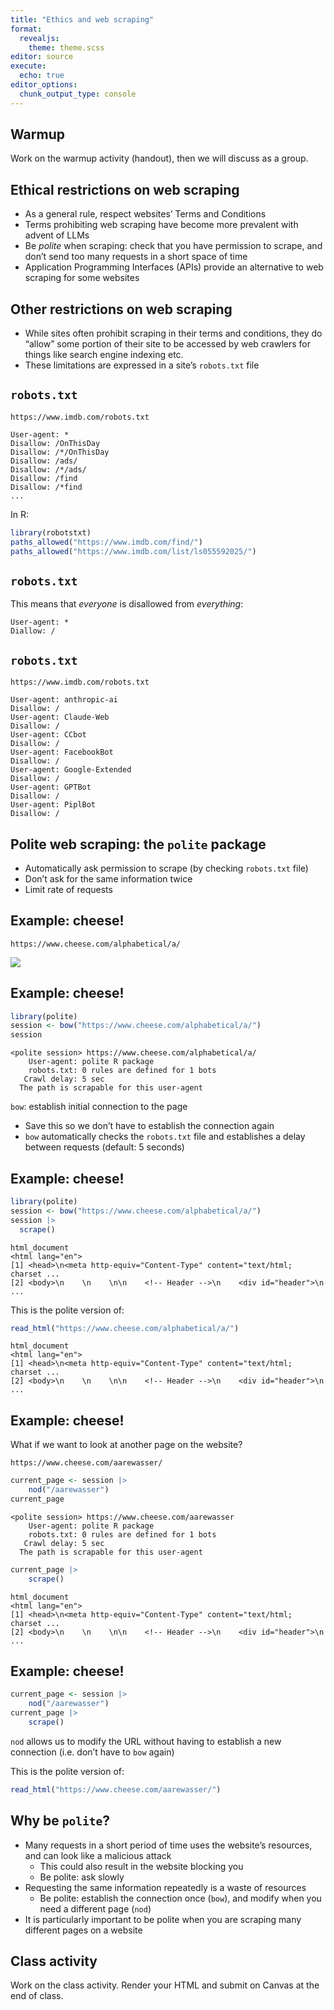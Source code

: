 ```yaml
---
title: "Ethics and web scraping"
format: 
  revealjs:
    theme: theme.scss
editor: source
execute: 
  echo: true
editor_options: 
  chunk_output_type: console
---
```


## Warmup

Work on the warmup activity (handout), then we will discuss as a group.

## Ethical restrictions on web scraping

* As a general rule, respect websites' Terms and Conditions
* Terms prohibiting web scraping have become more prevalent with advent of LLMs
* Be *polite* when scraping: check that you have permission to scrape, and don't send too many requests in a short space of time 
* Application Programming Interfaces (APIs) provide an alternative to web scraping for some websites

## Other restrictions on web scraping

* While sites often prohibit scraping in their terms and conditions, they do "allow" some portion of their site to be accessed by web crawlers for things like search engine indexing etc.
* These limitations are expressed in a site's `robots.txt` file

## `robots.txt`

```
https://www.imdb.com/robots.txt
```

```
User-agent: *
Disallow: /OnThisDay
Disallow: /*/OnThisDay
Disallow: /ads/
Disallow: /*/ads/
Disallow: /find
Disallow: /*find
...
```

In R:

```r
library(robotstxt)
paths_allowed("https://www.imdb.com/find/")
paths_allowed("https://www.imdb.com/list/ls055592025/")
```

## `robots.txt`

This means that *everyone* is disallowed from *everything*:

```
User-agent: *
Diallow: /
```

## `robots.txt`

```
https://www.imdb.com/robots.txt
```

```
User-agent: anthropic-ai
Disallow: /
User-agent: Claude-Web
Disallow: /
User-agent: CCbot
Disallow: /
User-agent: FacebookBot
Disallow: /
User-agent: Google-Extended
Disallow: /
User-agent: GPTBot
Disallow: /
User-agent: PiplBot
Disallow: /
```

## Polite web scraping: the `polite` package

* Automatically ask permission to scrape (by checking `robots.txt` file)
* Don't ask for the same information twice
* Limit rate of requests

## Example: cheese!

```
https://www.cheese.com/alphabetical/a/
```

![](cheese_1.png)

## Example: cheese!

```r
library(polite)
session <- bow("https://www.cheese.com/alphabetical/a/")
session
```

```
<polite session> https://www.cheese.com/alphabetical/a/
    User-agent: polite R package
    robots.txt: 0 rules are defined for 1 bots
   Crawl delay: 5 sec
  The path is scrapable for this user-agent
```

`bow`: establish initial connection to the page

* Save this so we don't have to establish the connection again
* `bow` automatically checks the `robots.txt` file and establishes a delay between requests (default: 5 seconds)

## Example: cheese!

```r
library(polite)
session <- bow("https://www.cheese.com/alphabetical/a/")
session |> 
  scrape()
```

```
{html_document}
<html lang="en">
[1] <head>\n<meta http-equiv="Content-Type" content="text/html; charset ...
[2] <body>\n    \n    \n\n    <!-- Header -->\n    <div id="header">\n  ...
```

This is the polite version of:

```r
read_html("https://www.cheese.com/alphabetical/a/")
```

```
{html_document}
<html lang="en">
[1] <head>\n<meta http-equiv="Content-Type" content="text/html; charset ...
[2] <body>\n    \n    \n\n    <!-- Header -->\n    <div id="header">\n  ...
```

## Example: cheese!

What if we want to look at another page on the website?

```
https://www.cheese.com/aarewasser/
```

```r
current_page <- session |>
    nod("/aarewasser")
current_page
```

```
<polite session> https://www.cheese.com/aarewasser
    User-agent: polite R package
    robots.txt: 0 rules are defined for 1 bots
   Crawl delay: 5 sec
  The path is scrapable for this user-agent
```

```r
current_page |>
    scrape()
```

```
{html_document}
<html lang="en">
[1] <head>\n<meta http-equiv="Content-Type" content="text/html; charset ...
[2] <body>\n    \n    \n\n    <!-- Header -->\n    <div id="header">\n  ...
```

## Example: cheese!

```r
current_page <- session |>
    nod("/aarewasser")
current_page |>
    scrape()
```

`nod` allows us to modify the URL without having to establish a new connection (i.e. don't have to `bow` again)

This is the polite version of:

```r
read_html("https://www.cheese.com/aarewasser/")
```

## Why be `polite`?

* Many requests in a short period of time uses the website's resources, and can look like a malicious attack
  * This could also result in the website blocking you
  * Be polite: ask slowly
* Requesting the same information repeatedly is a waste of resources
  * Be polite: establish the connection once (`bow`), and modify when you need a different page (`nod`)
* It is particularly important to be polite when you are scraping many different pages on a website

## Class activity

Work on the class activity. Render your HTML and submit on Canvas at the end of class.





